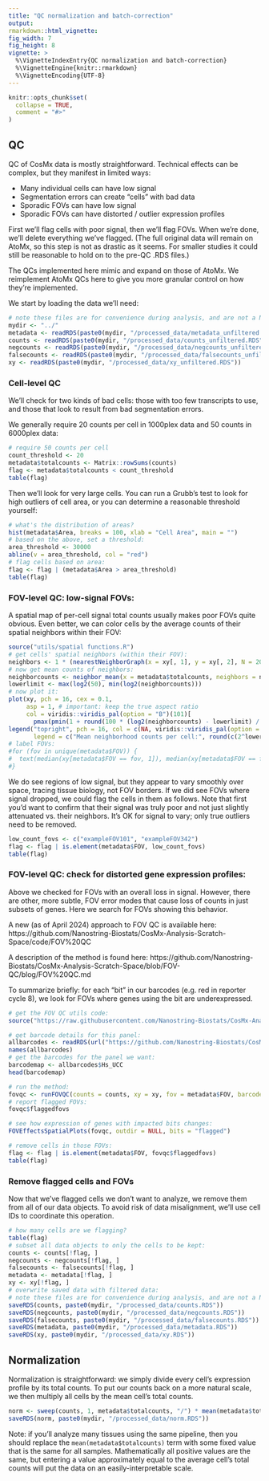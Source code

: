 ```yaml
---
title: "QC normalization and batch-correction"
output: 
rmarkdown::html_vignette: 
fig_width: 7 
fig_height: 8 
vignette: >
  %\VignetteIndexEntry{QC normalization and batch-correction}
  %\VignetteEngine{knitr::rmarkdown}
  %\VignetteEncoding{UTF-8}
---
```

<style>
p.caption {
  font-size: 1.5em;
}
</style>
```r
knitr::opts_chunk$set(
  collapse = TRUE,
  comment = "#>"
)
```


## QC

QC of CosMx data is mostly straightforward. Technical effects can be complex,
 but they manifest in limited ways:
 
- Many individual cells can have low signal
- Segmentation errors can create "cells" with bad data
- Sporadic FOVs can have low signal
- Sporadic FOVs can have distorted / outlier expression profiles


First we'll flag cells with poor signal, then we'll flag FOVs. 
When we're done, we'll delete everything we've flagged. 
(The full original data will remain on AtoMx, so this step is not as drastic as it seems. 
For smaller studies it could still be reasonable to hold on to the pre-QC .RDS files.)

The QCs implemented here mimic and expand on those of AtoMx. 
We reimplement AtoMx QCs here to give you more granular control on how they're implemented. 

We start by loading the data we'll need:

```r
# note these files are for convenience during analysis, and are not a NanoString-supported format
mydir <- "../"
metadata <- readRDS(paste0(mydir, "/processed_data/metadata_unfiltered.RDS")) 
counts <- readRDS(paste0(mydir, "/processed_data/counts_unfiltered.RDS")) 
negcounts <- readRDS(paste0(mydir, "/processed_data/negcounts_unfiltered.RDS")) 
falsecounts <- readRDS(paste0(mydir, "/processed_data/falsecounts_unfiltered.RDS")) 
xy <- readRDS(paste0(mydir, "/processed_data/xy_unfiltered.RDS"))
```

### Cell-level QC

We'll check for two kinds of bad cells: those with too few transcripts to use, 
and those that look to result from bad segmentation errors.

We generally require 20 counts per cell in 1000plex data and 50 counts in 6000plex data:

```r
# require 50 counts per cell 
count_threshold <- 20
metadata$totalcounts <- Matrix::rowSums(counts)
flag <- metadata$totalcounts < count_threshold
table(flag)
```

Then we'll look for very large cells. You can run a Grubb's test to look for high outliers
of cell area, or you can determine a reasonable threshold yourself:

```r
# what's the distribution of areas?
hist(metadata$Area, breaks = 100, xlab = "Cell Area", main = "")
# based on the above, set a threshold:
area_threshold <- 30000
abline(v = area_threshold, col = "red")
# flag cells based on area:
flag <- flag | (metadata$Area > area_threshold)
table(flag)
```


### FOV-level QC: low-signal FOVs: 

A spatial map of per-cell signal total counts usually makes poor FOVs quite obvious. 
Even better, we can color cells by the average counts of their spatial neighbors 
within their FOV:

```r
source("utils/spatial functions.R")
# get cells' spatial neighbors (within their FOV):
neighbors <- 1 * (nearestNeighborGraph(x = xy[, 1], y = xy[, 2], N = 20, subset = metadata$FOV) != 0)
# now get mean counts of neighbors:
neighborcounts <- neighbor_mean(x = metadata$totalcounts, neighbors = neighbors)
lowerlimit <- max(log2(50), min(log2(neighborcounts)))
# now plot it:
plot(xy, pch = 16, cex = 0.1, 
     asp = 1, # important: keep the true aspect ratio
     col = viridis::viridis_pal(option = "B")(101)[
       pmax(pmin(1 + round(100 * (log2(neighborcounts) - lowerlimit) / (max(log2(neighborcounts)) - lowerlimit)), 101), 1)])
legend("topright", pch = 16, col = c(NA, viridis::viridis_pal(option = "B")(101)[c(1,50,101)]),
       legend = c("Mean neighborhood counts per cell:", round(c(2^lowerlimit, 2^mean(c(lowerlimit, max(log2(neighborcounts)))), max(neighborcounts)))))
# label FOVs:
#for (fov in unique(metadata$FOV)) {
#  text(median(xy[metadata$FOV == fov, 1]), median(xy[metadata$FOV == fov, 2]), fov)
#}
```

We do see regions of low signal, but they appear to vary smoothly over space, tracing tissue biology, not FOV borders.
If we did see FOVs where signal dropped, we could flag the cells in them as follows.
Note that first you'd want to confirm that their signal was truly poor and not just slightly attenuated vs. their neighbors. It's OK for signal to vary; only true outliers need to be removed.

```r
low_count_fovs <- c("exampleFOV101", "exampleFOV342") 
flag <- flag | is.element(metadata$FOV, low_count_fovs)
table(flag)
```


### FOV-level QC: check for distorted gene expression profiles:

Above we checked for FOVs with an overall loss in signal. 
However, there are other, more subtle, FOV error modes that cause loss of counts in just subsets of genes. 
Here we search for FOVs showing this behavior. 

A new (as of April 2024) approach to FOV QC is available here: https://github.com/Nanostring-Biostats/CosMx-Analysis-Scratch-Space/code/FOV%20QC

A description of the method is found here: https://github.com/Nanostring-Biostats/CosMx-Analysis-Scratch-Space/blob/FOV-QC/blog/FOV%20QC.md

To summarize briefly: for each "bit" in our barcodes (e.g. red in reporter cycle 8), we look for FOVs where 
genes using the bit are underexpressed. 

```r
# get the FOV QC utils code:
source("https://raw.githubusercontent.com/Nanostring-Biostats/CosMx-Analysis-Scratch-Space/FOV-QC/code/FOV%20QC/FOV%20QC%20utils.R")

# get barcode details for this panel:
allbarcodes <- readRDS(url("https://github.com/Nanostring-Biostats/CosMx-Analysis-Scratch-Space/raw/FOV-QC/code/FOV%20QC/barcodes_by_panel.RDS"))
names(allbarcodes)
# get the barcodes for the panel we want:
barcodemap <- allbarcodes$Hs_UCC
head(barcodemap)

# run the method:
fovqc <- runFOVQC(counts = counts, xy = xy, fov = metadata$FOV, barcodemap = barcodemap, max_prop_loss = 0.33)
# report flagged FOVs:
fovqc$flaggedfovs

# see how expression of genes with impacted bits changes:
FOVEffectsSpatialPlots(fovqc, outdir = NULL, bits = "flagged") 

# remove cells in those FOVs:
flag <- flag | is.element(metadata$FOV, fovqc$flaggedfovs)
table(flag)
```




### Remove flagged cells and FOVs

Now that we've flagged cells we don't want to analyze, we remove them from all of our data objects. 
To avoid risk of data misalignment, we'll use cell IDs to coordinate this operation. 

```r
# how many cells are we flagging?
table(flag)
# subset all data objects to only the cells to be kept:
counts <- counts[!flag, ]
negcounts <- negcounts[!flag, ]
falsecounts <- falsecounts[!flag, ]
metadata <- metadata[!flag, ]
xy <- xy[!flag, ]
# overwrite saved data with filtered data:
# note these files are for convenience during analysis, and are not a NanoString-supported format
saveRDS(counts, paste0(mydir, "/processed_data/counts.RDS"))
saveRDS(negcounts, paste0(mydir, "/processed_data/negcounts.RDS"))
saveRDS(falsecounts, paste0(mydir, "/processed_data/falsecounts.RDS"))
saveRDS(metadata, paste0(mydir, "/processed_data/metadata.RDS"))
saveRDS(xy, paste0(mydir, "/processed_data/xy.RDS"))
```

## Normalization

Normalization is straightforward: we simply divide every cell's expression profile by its total counts.
To put our counts back on a more natural scale, we then multiply all cells by the mean
cell's total counts. 


```r
norm <- sweep(counts, 1, metadata$totalcounts, "/") * mean(metadata$totalcounts)
saveRDS(norm, paste0(mydir, "/processed_data/norm.RDS"))
```

Note: if you'll analyze many tissues using the same pipeline, then you should 
replace the `mean(metadata$totalcounts)` term with some fixed value that is the 
same for all samples. Mathematically all positive values are the same, but entering
a value approximately equal to the average cell's total counts will put the data
on an easily-interpretable scale. 
